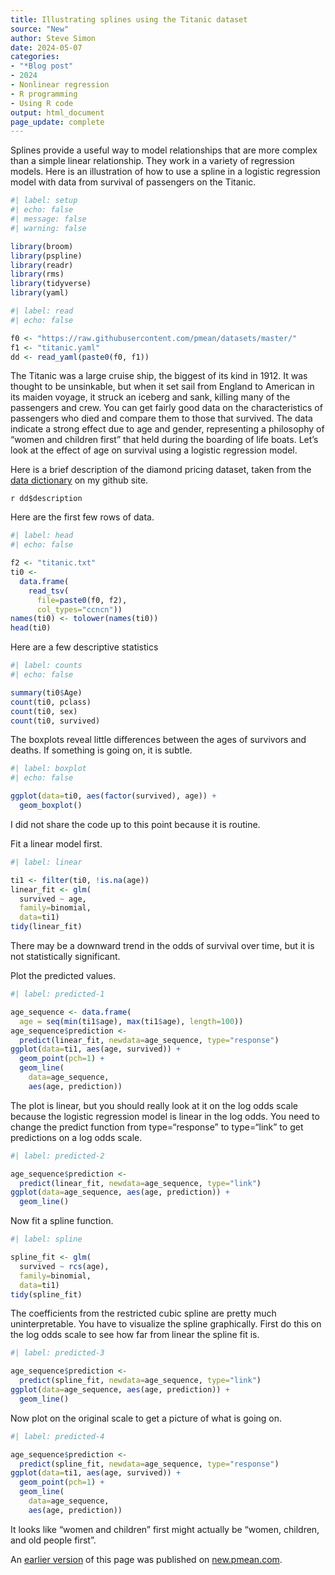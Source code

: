 ```yaml
---
title: Illustrating splines using the Titanic dataset
source: "New"
author: Steve Simon
date: 2024-05-07
categories:
- "*Blog post"
- 2024
- Nonlinear regression
- R programming
- Using R code
output: html_document
page_update: complete
---
```


Splines provide a useful way to model relationships that are more complex than a simple linear relationship. They work in a variety of regression models. Here is an illustration of how to use a spline in a logistic regression model with data from survival of passengers on the Titanic.

<!---more--->

```r
#| label: setup
#| echo: false
#| message: false
#| warning: false

library(broom)
library(pspline)
library(readr)
library(rms)
library(tidyverse)
library(yaml)
```

```r
#| label: read
#| echo: false

f0 <- "https://raw.githubusercontent.com/pmean/datasets/master/"
f1 <- "titanic.yaml"
dd <- read_yaml(paste0(f0, f1))
```

The Titanic was a large cruise ship, the biggest of its kind in 1912. It was thought to be unsinkable, but when it set sail from England to American in its maiden voyage, it struck an iceberg and sank, killing many of the passengers and crew. You can get fairly good data on the characteristics of passengers who died and compare them to those that survived. The data indicate a strong effect due to age and gender, representing a philosophy of "women and children first" that held during the boarding of life boats. Let's look at the effect of age on survival using a logistic regression model.

Here is a brief description of the diamond pricing dataset, taken from the [data dictionary][sim3] on my github site.

`r dd$description`

[sim3]: https://raw.githubusercontent.com/pmean/datasets/master/titanic-data-dictionary.yaml

Here are the first few rows of data.

```r
#| label: head
#| echo: false

f2 <- "titanic.txt"
ti0 <- 
  data.frame(
    read_tsv(
      file=paste0(f0, f2),
      col_types="ccncn"))
names(ti0) <- tolower(names(ti0))
head(ti0)
```

Here are a few descriptive statistics

```r
#| label: counts
#| echo: false

summary(ti0$Age)
count(ti0, pclass)
count(ti0, sex)
count(ti0, survived)
```

The boxplots reveal little differences between the ages of survivors and deaths. If something is going on, it is subtle.

```r
#| label: boxplot
#| echo: false

ggplot(data=ti0, aes(factor(survived), age)) + 
  geom_boxplot()
```

I did not share the code up to this point because it is routine.

Fit a linear model first.

```r
#| label: linear

ti1 <- filter(ti0, !is.na(age))
linear_fit <- glm(
  survived ~ age,
  family=binomial,
  data=ti1)
tidy(linear_fit)
```

There may be a downward trend in the odds of survival over time, but it is not statistically significant.

Plot the predicted values.

```r
#| label: predicted-1

age_sequence <- data.frame(
  age = seq(min(ti1$age), max(ti1$age), length=100))
age_sequence$prediction <- 
  predict(linear_fit, newdata=age_sequence, type="response")
ggplot(data=ti1, aes(age, survived)) +
  geom_point(pch=1) +
  geom_line(
    data=age_sequence,
    aes(age, prediction))
```

The plot is linear, but you should really look at it on the log odds scale because the logistic regression model is linear in the log odds. You need to change the predict function from type="response" to type="link" to get predictions on a log odds scale.

```r
#| label: predicted-2

age_sequence$prediction <- 
  predict(linear_fit, newdata=age_sequence, type="link")
ggplot(data=age_sequence, aes(age, prediction)) +
  geom_line()
```

Now fit a spline function.

```r
#| label: spline

spline_fit <- glm(
  survived ~ rcs(age),
  family=binomial,
  data=ti1)
tidy(spline_fit)
```

The coefficients from the restricted cubic spline are pretty much uninterpretable. You have to visualize the spline graphically. First do this on the log odds scale to see how far from linear the spline fit is.

```r
#| label: predicted-3

age_sequence$prediction <- 
  predict(spline_fit, newdata=age_sequence, type="link")
ggplot(data=age_sequence, aes(age, prediction)) +
  geom_line()
```

Now plot on the original scale to get a picture of what is going on.

```r
#| label: predicted-4

age_sequence$prediction <- 
  predict(spline_fit, newdata=age_sequence, type="response")
ggplot(data=ti1, aes(age, survived)) +
  geom_point(pch=1) +
  geom_line(
    data=age_sequence,
    aes(age, prediction))
```

It looks like "women and children" first might actually be "women, children, and old people first".

An [earlier version][sim2] of this page was published on [new.pmean.com][sim1].

[sim1]: http://new.pmean.com
[sim2]: http://new.pmean.com/titanic-spline/

